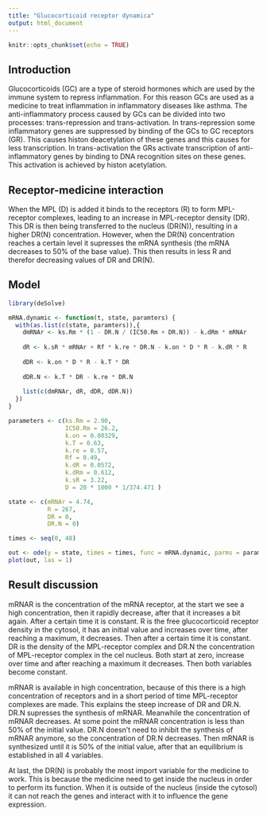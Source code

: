 ```yaml
---
title: "Glucocorticoid receptor dynamica"
output: html_document
---
```


```r
knitr::opts_chunk$set(echo = TRUE)
```


## Introduction

Glucocorticoids (GC) are a type of steroid hormones which are used by the immune system to repress inflammation. For this reason GCs are used as a medicine to treat inflammation in inflammatory diseases like asthma. The anti-inflammatory process caused by GCs can be divided into two processes: trans-repression and trans-activation. In trans-repression some inflammatory genes are suppressed by binding of the GCs to GC receptors (GR). This causes histon deacetylation of these genes and this causes for less transcription. In trans-activation the GRs activate transcription of anti-inflammatory genes by binding to DNA recognition sites on these genes. This activation is achieved by histon acetylation.

## Receptor-medicine interaction

When the MPL (D) is added it binds to the receptors (R) to form MPL-receptor complexes, leading to an increase in MPL-receptor density (DR). This DR is then being transferred to the nucleus (DR(N)), resulting in a higher DR(N) concentration. However, when the DR(N) concentration reaches a certain level it supresses the mRNA synthesis (the mRNA decreases to 50% of the base value). This then results in less R and therefor decreasing values of DR and DR(N).

## Model
```r
library(deSolve)

mRNA.dynamic <- function(t, state, paramters) {
  with(as.list(c(state, paramters)),{
    dmRNAr <- ks.Rm * (1 - DR.N / (IC50.Rm + DR.N)) - k.dRm * mRNAr
    
    dR <- k.sR * mRNAr + Rf * k.re * DR.N - k.on * D * R - k.dR * R
    
    dDR <- k.on * D * R - k.T * DR
    
    dDR.N <- k.T * DR - k.re * DR.N
    
    list(c(dmRNAr, dR, dDR, dDR.N))
  }) 
}

parameters <- c(ks.Rm = 2.90,
                IC50.Rm = 26.2,
                k.on = 0.00329,
                k.T = 0.63,
                k.re = 0.57,
                Rf = 0.49,
                k.dR = 0.0572,
                k.dRm = 0.612,
                k.sR = 3.22,
                D = 20 * 1000 * 1/374.471 )

state <- c(mRNAr = 4.74,
           R = 267,
           DR = 0,
           DR.N = 0)

times <- seq(0, 48)

out <- ode(y = state, times = times, func = mRNA.dynamic, parms = parameters)
plot(out, las = 1)
```

## Result discussion

mRNAR is the concentration of the mRNA receptor, at the start we see a high concentration, then it rapidly decrease, after that it increases a bit again. After a certain time it is constant. 
R is the free glucocorticoid receptor density in the cytosol, it has an initial value and increases over time, after reaching a maximum, it decreases. Then after a certain time it is constant.
DR is the density of the MPL-receptor complex and DR.N the concentration of MPL-receptor complex in the cel nucleus. Both start at zero, increase over time and after reaching a maximum it decreases. Then both variables become constant. 

mRNAR is available in high concentration, because of this there is a high concentration of receptors and in a short period of time MPL-receptor complexes are made. This explains the steep increase of DR and DR.N. DR.N supresses the synthesis of mRNAR. Meanwhile the concentration of mRNAR decreases. At some point the mRNAR concentration is less than 50% of the initial value. DR.N doesn't need to inhibit the synthesis of mRNAR anymore, so the concentration of DR.N decreases. Then mRNAR is synthesized until it is 50% of the initial value, after that an equilibrium is established in all 4 variables.

At last, the DR(N) is probably the most import variable for the medicine to work. This is because the medicine need to get inside the nucleus in order to perform its function. When it is outside of the nucleus (inside the cytosol) it can not reach the genes and interact with it to influence the gene expression. 

